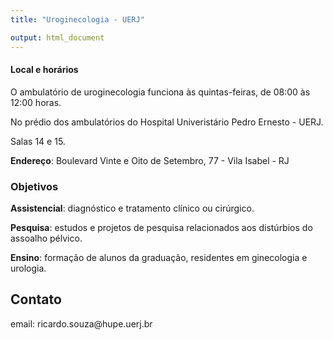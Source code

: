 ```yaml
---
title: "Uroginecologia - UERJ"

output: html_document
---
```


#### Local e horários

O ambulatório de uroginecologia funciona às quintas-feiras, de 08:00 às 12:00 horas.

No prédio dos ambulatórios do Hospital Univeristário Pedro Ernesto - UERJ.

Salas 14 e 15.

**Endereço**: Boulevard Vinte e Oito de Setembro, 77 - Vila Isabel - RJ

### **Objetivos**

**Assistencial**: diagnóstico e tratamento clínico ou cirúrgico.

**Pesquisa**: estudos e projetos de pesquisa relacionados aos distúrbios do assoalho pélvico.

**Ensino**: formação de alunos da graduação, residentes em ginecologia e urologia.


## **Contato**

email: ricardo.souza@hupe.uerj.br
